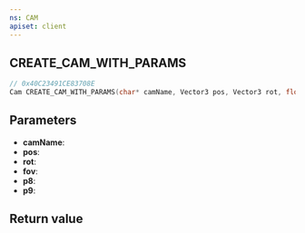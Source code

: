 ```yaml
---
ns: CAM
apiset: client
---
```

## CREATE_CAM_WITH_PARAMS

```c
// 0x40C23491CE83708E
Cam CREATE_CAM_WITH_PARAMS(char* camName, Vector3 pos, Vector3 rot, float fov, BOOL p8, int p9);
```


## Parameters
* **camName**:
* **pos**:
* **rot**:
* **fov**:
* **p8**:
* **p9**:

## Return value